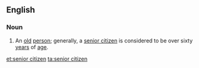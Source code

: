 ==English==
===Noun===
{{en-noun|sg=[[senior]] [[citizen]]}}
#An [[old]] [[person]]; generally, a [[senior citizen]] is considered to be over sixty [[year]]s of [[age]].

[[et:senior citizen]]
[[ta:senior citizen]]